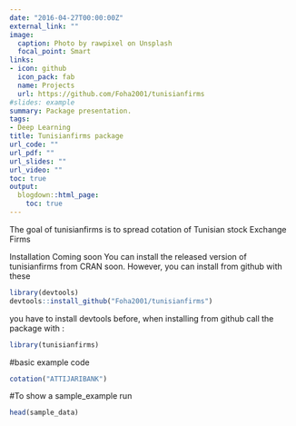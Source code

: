 ```yaml
---
date: "2016-04-27T00:00:00Z"
external_link: ""
image:
  caption: Photo by rawpixel on Unsplash
  focal_point: Smart
links:
- icon: github
  icon_pack: fab
  name: Projects
  url: https://github.com/Foha2001/tunisianfirms
#slides: example
summary: Package presentation.
tags:
- Deep Learning
title: Tunisianfirms package
url_code: ""
url_pdf: ""
url_slides: ""
url_video: ""
toc: true
output:
  blogdown::html_page:
    toc: true
---
```

The goal of tunisianfirms is to spread cotation of Tunisian stock Exchange Firms

Installation
Coming soon You can install the released version of tunisianfirms from CRAN soon.
However, you can install from github with these 

```r
library(devtools)
devtools::install_github("Foha2001/tunisianfirms")
```
you have to install devtools before, when installing from github
call the package with :
```r
library(tunisianfirms)
```
#basic example code

```r
cotation("ATTIJARIBANK")

```


#To show a sample_example run


```r

head(sample_data)
```




